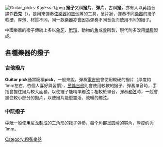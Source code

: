 {{Redirect2|匹克|中國體育用品生產商|匹克體育}}
{{Unreferenced|time=2021-04-07T02:32:10+00:00}}
[[File:Guitar_picks-KayEss-1.jpeg|thumbnail]]
'''撥子'''又稱'''撥片'''、'''彈片'''，古稱'''撥'''，亦有人以英語音譯作'''匹克'''（{{lang|en|'''pick'''}}），是用來彈奏[[弦樂器|弦樂器]]如[[吉他|吉他]]等的工具，呈片狀，彈奏不同[[樂器|樂器]]的撥子軟硬、厚薄、材質不同，同一款樂器亦會因為彈奏不同音色而使用不同的撥子。

中國樂器的撥子傳統上多以[[象牙|象牙]]、[[玳瑁_(宝石)|玳瑁]]、動物的[[角|角]]或[[骨|骨]]所製，現代則多改用[[塑膠|塑膠]]製成。

== 各種樂器的撥子 ==
=== 吉他撥片 ===
'''Guitar pick'''通常簡稱'''pick'''，一般來說，彈奏[[電吉他|電吉他]]會使用較硬的撥片（厚度約1mm左右，依個人喜好與習慣），[[民謠吉他|民謠吉他]]則會使用較軟的撥子。彈奏單音時，手指會握住撥片較大面積，以使撥子能精準觸弦；相較於單音，彈奏[[和弦|和弦]]時，一般會握住較小部分的撥片，以使撥片能更靈活、流暢的觸弦。

=== 中阮撥子 ===
[[中阮|中阮]]一般使用尼龙制成的三角形的拨子弹奏，每个角都呈圆滑的钝角，厚度约为1mm。

{{commonscat}}
{{Musical-instruments-stub}}

[[Category:撥弦樂器|Category:撥弦樂器]]